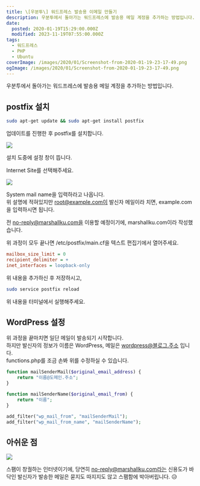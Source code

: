 ```yaml
---
title: \[우분투\] 워드프레스 발송용 이메일 만들기
description: 우분투에서 돌아가는 워드프레스에 발송용 메일 계정을 추가하는 방법입니다. postfix 설치 sudo apt-get update &amp;&amp; sudo apt-get install postfix 업데이트를 진행한 후 postfix를 설치합니다. 설치 도중에 설정 창이 뜹니다. Internet Site를 선택해주세요. System mail name을 입력하라고 나옵니다.위 설명에 적혀있지만 root@example.com이 발신자 메일이라 치면, example.com을 입력하시면 됩니다. 전 no-reply@marshallku.com을 이용할 예정이기에, marshallku.com이라 작성했습니다. 위 과정이 모두 끝나면
date:
  posted: 2020-01-19T15:29:00.000Z
  modified: 2023-11-19T07:55:00.000Z
tags:
  - 워드프레스
  - PHP
  - Ubuntu
coverImage: /images/2020/01/Screenshot-from-2020-01-19-23-17-49.png
ogImage: /images/2020/01/Screenshot-from-2020-01-19-23-17-49.png
---
```


우분투에서 돌아가는 워드프레스에 발송용 메일 계정을 추가하는 방법입니다.

## postfix 설치

```bash
sudo apt-get update && sudo apt-get install postfix
```

업데이트를 진행한 후 postfix를 설치합니다.

![](/images/2020/01/Screenshot-from-2020-01-19-23-17-49.png)

설치 도중에 설정 창이 뜹니다.

Internet Site를 선택해주세요.

![](/images/2020/01/Screenshot-from-2020-01-19-23-20-22.png)

System mail name을 입력하라고 나옵니다.  
위 설명에 적혀있지만 root@example.com이 발신자 메일이라 치면, example.com을 입력하시면 됩니다.

전 no-reply@marshallku.com을 이용할 예정이기에, marshallku.com이라 작성했습니다.

위 과정이 모두 끝나면 /etc/postfix/main.cf을 텍스트 편집기에서 열어주세요.

```ini
mailbox_size_limit = 0
recipient_delimiter = +
inet_interfaces = loopback-only
```

위 내용을 추가하신 후 저장하시고,

```bash
sudo service postfix reload
```

위 내용을 터미널에서 실행해주세요.

## WordPress 설정

위 과정을 끝마치면 일단 메일이 발송되기 시작합니다.  
하지만 발신자의 정보가 이름은 WordPress, 메일은 wordpress@블로그.주소 입니다.  
functions.php를 조금 손봐 위를 수정하실 수 있습니다.

```php
function mailSenderMail($original_email_address) {
    return "이름@도메인.주소";
}

function mailSenderName($original_email_from) {
    return "이름";
}

add_filter("wp_mail_from", "mailSenderMail");
add_filter("wp_mail_from_name", "mailSenderName");
```

## 아쉬운 점

![](/images/2020/01/its-spam.jpg)

스팸이 창궐하는 인터넷이기에, 당연히 no-reply@marshallku.com라는 신용도가 바닥인 발신자가 발송한 메일은 묻지도 따지지도 않고 스팸함에 박아버립니다. 😥